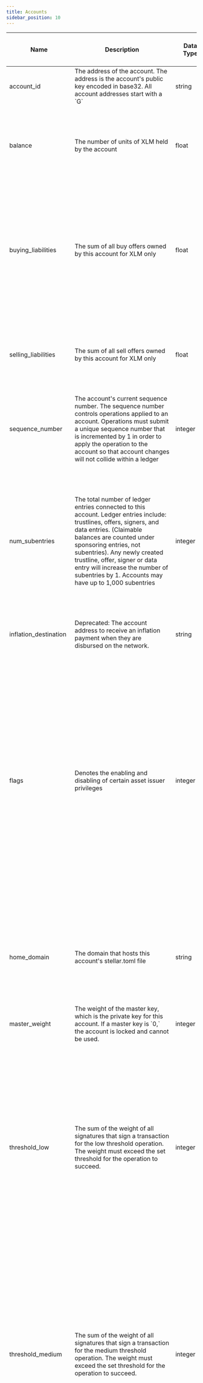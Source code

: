 ```yaml
---
title: Accounts
sidebar_position: 10
---
```


| Name                  | Description                                                                                                                                                                                                                                                                                                                                                    | Data Type | Domain Values                                                                                                                                                                                                                                                                                                                                       | Primary Key? | Natural Key? | Partition or Cluster Field? | Required? | Notes                                                                                                                                                                                                                                                                                                                                                                      |
| --------------------- | -------------------------------------------------------------------------------------------------------------------------------------------------------------------------------------------------------------------------------------------------------------------------------------------------------------------------------------------------------------- | --------- | --------------------------------------------------------------------------------------------------------------------------------------------------------------------------------------------------------------------------------------------------------------------------------------------------------------------------------------------------- | ------------ | ------------ | --------------------------- | --------- | -------------------------------------------------------------------------------------------------------------------------------------------------------------------------------------------------------------------------------------------------------------------------------------------------------------------------------------------------------------------------- |
| account_id            | The address of the account. The address is the account's public key encoded in base32. All account addresses start with a \`G\`                                                                                                                                                                                                                                | string    |                                                                                                                                                                                                                                                                                                                                                     |              | Yes          | cluster                     | Yes       |                                                                                                                                                                                                                                                                                                                                                                            |
| balance               | The number of units of XLM held by the account                                                                                                                                                                                                                                                                                                                 | float     |                                                                                                                                                                                                                                                                                                                                                     |              |              |                             | Yes       | The \`accounts\` table only reports monetary balances for XLM. Any other asset class is reported in the \`trust_lines\` table.                                                                                                                                                                                                                                             |
| buying_liabilities    | The sum of all buy offers owned by this account for XLM only                                                                                                                                                                                                                                                                                                   | float     |                                                                                                                                                                                                                                                                                                                                                     |              |              |                             | Yes       | The \`accounts\` table only reports monetary balances for XLM. Any other asset class is reported in the \`trust_lines\` table.<br><br>For buy offers, the account must hold the amount of asset to complete the transaction                                                                                                                                                |
| selling_liabilities   | The sum of all sell offers owned by this account for XLM only                                                                                                                                                                                                                                                                                                  | float     |                                                                                                                                                                                                                                                                                                                                                     |              |              |                             | Yes       | The \`accounts\` table only reports monetary balances for XLM. Any other asset class is reported in the \`trust_lines\` table.                                                                                                                                                                                                                                             |
| sequence_number       | The account's current sequence number. The sequence number controls operations applied to an account. Operations must submit a unique sequence number that is incremented by 1 in order to apply the operation to the account so that account changes will not collide within a ledger                                                                         | integer   |                                                                                                                                                                                                                                                                                                                                                     |              | Yes          |                             | Yes       |                                                                                                                                                                                                                                                                                                                                                                            |
| num_subentries        | The total number of ledger entries connected to this account. Ledger entries include: trustlines, offers, signers, and data entries. (Claimable balances are counted under sponsoring entries, not subentries). Any newly created trustline, offer, signer or data entry will increase the number of subentries by 1. Accounts may have up to 1,000 subentries | integer   |                                                                                                                                                                                                                                                                                                                                                     |              |              |                             | Yes       | Each entry on a ledger takes up space, which is expensive to store on the blockchain. For each entry, an account is required to hold a [minimum XLM balance.](https://developers.stellar.org/docs/glossary/minimum-balance/) The reserve is calculated by (2 + num_subentries - num_sponsoring + num_sponsored) \* 0.5XLM                                                  |
| inflation_destination | Deprecated: The account address to receive an inflation payment when they are disbursed on the network.                                                                                                                                                                                                                                                        | string    |                                                                                                                                                                                                                                                                                                                                                     |              |              |                             | Yes       | Inflation was discontinued in 2019 by validator vote.                                                                                                                                                                                                                                                                                                                      |
| flags                 | Denotes the enabling and disabling of certain asset issuer privileges                                                                                                                                                                                                                                                                                          | integer   | 0 - None, Default<br>1 - Auth Required (all trustlines by default are untrusted and require manual trust established)<br>2 - Auth Revocable (allows trustlines to be revoked if account no longer trusts asset)<br>4 - Auth Immutable (all auth flags are read only when set)<br>8 - Auth Clawback Enabled (asset can be clawed back from the user) |              |              |                             | Yes       | Flags are set on the issuer accounts for an asset. When user accounts trust an asset, the flags applied to the asset originate from this account                                                                                                                                                                                                                           |
| home_domain           | The domain that hosts this account's stellar.toml file                                                                                                                                                                                                                                                                                                         | string    |                                                                                                                                                                                                                                                                                                                                                     |              |              |                             | Yes       | Only applies to asset issuer accounts. The stellar.toml file contains metadata about the asset issuer which helps identify who the issuer is and instills trust in the asset                                                                                                                                                                                               |
| master_weight         | The weight of the master key, which is the private key for this account. If a master key is \`0,\` the account is locked and cannot be used.                                                                                                                                                                                                                   | integer   | Integers from 1 to 255                                                                                                                                                                                                                                                                                                                              |              |              |                             | Yes       |                                                                                                                                                                                                                                                                                                                                                                            |
| threshold_low         | The sum of the weight of all signatures that sign a transaction for the low threshold operation. The weight must exceed the set threshold for the operation to succeed.                                                                                                                                                                                        | integer   |                                                                                                                                                                                                                                                                                                                                                     |              |              |                             | Yes       | Each operation falls under a specific threshold category: low, medium or high. Thresholds define the level of privilege an operation needs in order to succeed (this is a security measure)<br>Low Security: Allow Trust, Set Trust Line Flags, Bump Sequence and Claim Claimable Balance<br>Medium Security: Everything Else<br>High Security: Account Merge, Set Options |
| threshold_medium      | The sum of the weight of all signatures that sign a transaction for the medium threshold operation. The weight must exceed the set threshold for the operation to succeed.                                                                                                                                                                                     | integer   |                                                                                                                                                                                                                                                                                                                                                     |              |              |                             | Yes       | Each operation falls under a specific threshold category: low, medium or high. Thresholds define the level of privilege an operation needs in order to succeed (this is a security measure)<br>Low Security: Allow Trust, Set Trust Line Flags, Bump Sequence and Claim Claimable Balance<br>Medium Security: Everything Else<br>High Security: Account Merge, Set Options |
| threshold_high        | The sum of the weight of all signatures that sign a transaction for the high threshold operation. The weight must exceed the set threshold for the operation to succeed.                                                                                                                                                                                       | integer   |                                                                                                                                                                                                                                                                                                                                                     |              |              |                             | Yes       | Each operation falls under a specific threshold category: low, medium or high. Thresholds define the level of privilege an operation needs in order to succeed (this is a security measure)<br>Low Security: Allow Trust, Set Trust Line Flags, Bump Sequence and Claim Claimable Balance<br>Medium Security: Everything Else<br>High Security: Account Merge, Set Options |
| last_modified_ledger  | The ledger sequence number when the ledger entry (this unique signer for the account) was modified. Deletions do not count as a modification and will report the prior modification sequence number                                                                                                                                                            | integer   |                                                                                                                                                                                                                                                                                                                                                     |              | Yes          | cluster                     | Yes       | If an account updates a signer's weight at sequence 1234 and then decides to delete the signer at 2345, the deleted record will still have a modified sequence of 1234.                                                                                                                                                                                                    |
| ledger_entry_change   | Code that describes the ledger entry change type that was applied to the ledger entry.                                                                                                                                                                                                                                                                         | integer   | 0 - Ledger Entry Created<br>1 - Ledger Entry Updated<br>2 - Ledger Entry Deleted<br>3 - Ledger Entry State (value of the entry)                                                                                                                                                                                                                     |              | Yes          |                             | Yes       | Valid entry change types are 0, 1, and 2 for ledger entries of type \`accounts\`                                                                                                                                                                                                                                                                                           |
| deleted               | Indicates whether the ledger entry (account id) has been deleted or not. Once an entry is deleted, it cannot be recovered.                                                                                                                                                                                                                                     | boolean   |                                                                                                                                                                                                                                                                                                                                                     |              |              |                             | Yes       |                                                                                                                                                                                                                                                                                                                                                                            |
| batch_id              | String representation of the run id for a given DAG in Airflow. Takes the form of "scheduled__<batch_end_date>-<dag_alias>". Batch ids are unique to the batch and help with monitoring and rerun capabilities                                                                                                                                                 | string    |                                                                                                                                                                                                                                                                                                                                                     |              |              |                             | Yes       |                                                                                                                                                                                                                                                                                                                                                                            |
| batch_run_date        | The start date for the batch interval. When taken with the date in the batch_id, the date represents the interval of ledgers processed. The batch run date can be seen as a proxy of closed_at for a ledger.                                                                                                                                                   | datetime  |                                                                                                                                                                                                                                                                                                                                                     |              |              | MONTH partition             | Yes       | The table is partitioned on batch_run_date. It is recommended to always include the batch_run_date in the filter if possible to help reduce query cost.                                                                                                                                                                                                                    |
| batch_insert_ts       | The timestamp in UTC when a batch of records was inserted into the database. This field can help identify if a batch executed in real time or as part of a backfill                                                                                                                                                                                            | timestamp |                                                                                                                                                                                                                                                                                                                                                     |              |              |                             | Yes       |                                                                                                                                                                                                                                                                                                                                                                            |
| sponsor               | The account address of the sponsor who is paying the reserves for this account.                                                                                                                                                                                                                                                                                | string    |                                                                                                                                                                                                                                                                                                                                                     |              |              |                             | No        |                                                                                                                                                                                                                                                                                                                                                                            |
| num_sponsored         | The number of reserves sponsored for this account (meaning another account is paying for the minimum balance). Sponsored entries do not incur any reserve requirement on the account that owns the entry.                                                                                                                                                      | integer   |                                                                                                                                                                                                                                                                                                                                                     |              |              |                             | No        | Defaults to 0<br>Accounts, offers, trustlines, data and signers can be optionally sponsored. Claimable Balances must be sponsored. See more information on sponsorship [](https://developers.stellar.org/docs/glossary/sponsored-reserves/)[her](https://developers.stellar.org/docs/glossary/sponsored-reserves/)e.                                                       |
| num_sponsoring        | The number of reserves sponsored by this account. Entries sponsored by this account incur a reserve requirement                                                                                                                                                                                                                                                | integer   |                                                                                                                                                                                                                                                                                                                                                     |              |              |                             | No        | Defaults to 0<br>Accounts, offers, trustlines, data and signers can be optionally sponsored. Claimable Balances must be sponsored. See more information on sponsorship [](https://developers.stellar.org/docs/glossary/sponsored-reserves/)[her](https://developers.stellar.org/docs/glossary/sponsored-reserves/)e.                                                       |
| sequence_ledger       | The unsigned 32-bit ledger number of the sequence number's age                                                                                                                                                                                                                                                                                                 | integer   |                                                                                                                                                                                                                                                                                                                                                     |              |              |                             | No        | Reflects the last time an account touched its sequence number. Note that even if the Bump Sequence operation has no effect, eg it does not encrease the sequence number, it still counts as a "touch"                                                                                                                                                                      |
| sequence_time         | The UNIX timestamp of the sequence number's age                                                                                                                                                                                                                                                                                                                | timestamp |                                                                                                                                                                                                                                                                                                                                                     |              |              |                             | No        | Reflects the last time an account touched its sequence number. Note that even if the Bump Sequence operation has no effect, eg it does not encrease the sequence number, it still counts as a "touch"                                                                                                                                                                      |